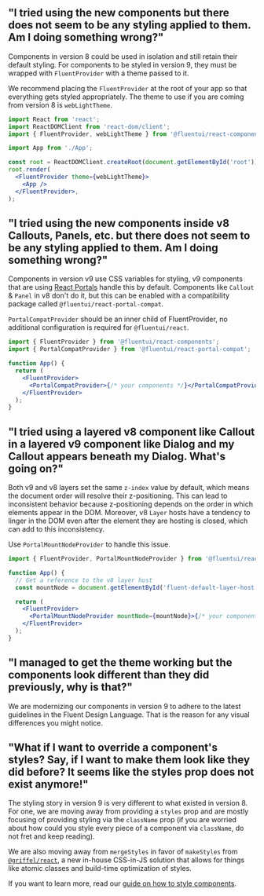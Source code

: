 
<Meta title="Concepts/Migration/from v8/Troubleshooting" />

## "I tried using the new components but there does not seem to be any styling applied to them. Am I doing something wrong?"

Components in version 8 could be used in isolation and still retain their default styling.
For components to be styled in version 9, they must be wrapped with `FluentProvider` with a theme passed to it.

We recommend placing the `FluentProvider` at the root of your app so that everything gets styled appropriately. The theme to use if you are coming from version 8 is `webLightTheme`.

```jsx
import React from 'react';
import ReactDOMClient from 'react-dom/client';
import { FluentProvider, webLightTheme } from '@fluentui/react-components';

import App from './App';

const root = ReactDOMClient.createRoot(document.getElementById('root'));
root.render(
  <FluentProvider theme={webLightTheme}>
    <App />
  </FluentProvider>,
);
```

## "I tried using the new components inside v8 Callouts, Panels, etc. but there does not seem to be any styling applied to them. Am I doing something wrong?"

Components in version v9 use CSS variables for styling, v9 components that are using [React Portals](https://reactjs.org/docs/portals.html) handle this by default. Components like `Callout` & `Panel` in v8 don't do it, but this can be enabled with a compatibility package called `@fluentui/react-portal-compat`.

`PortalCompatProvider` should be an inner child of FluentProvider, no additional configuration is required for `@fluentui/react`.

```jsx
import { FluentProvider } from '@fluentui/react-components';
import { PortalCompatProvider } from '@fluentui/react-portal-compat';

function App() {
  return (
    <FluentProvider>
      <PortalCompatProvider>{/* your components */}</PortalCompatProvider>
    </FluentProvider>
  );
}
```

## <a id="portal-compatibility"></a> "I tried using a layered v8 component like Callout in a layered v9 component like Dialog and my Callout appears beneath my Dialog. What's going on?"

Both v9 and v8 layers set the same `z-index` value by default, which means the document order will resolve their z-positioning.
This can lead to inconsistent behavior because z-positioning depends on the order in which elements appear in the DOM.
Moreover, v8 `Layer` hosts have a tendency to linger in the DOM even after the element they are hosting is closed, which can add to this inconsistency.

Use `PortalMountNodeProvider` to handle this issue.

```jsx
import { FluentProvider, PortalMountNodeProvider } from '@fluentui/react-components';

function App() {
  // Get a reference to the v8 layer host
  const mountNode = document.getElementById('fluent-default-layer-host');

  return (
    <FluentProvider>
      <PortalMountNodeProvider mountNode={mountNode}>{/* your components */}</PortalMountNodeProvider>
    </FluentProvider>
  );
}
```

## "I managed to get the theme working but the components look different than they did previously, why is that?"

We are modernizing our components in version 9 to adhere to the latest guidelines in the Fluent Design Language. That is the reason for any visual differences you might notice.

## "What if I want to override a component's styles? Say, if I want to make them look like they did before? It seems like the styles prop does not exist anymore!"

The styling story in version 9 is very different to what existed in version 8. For one, we are moving away from providing a `styles` prop and are mostly focusing of providing styling via the `className` prop (if you are worried about how could you style every piece of a component via `className`, do not fret and keep reading).

We are also moving away from `mergeStyles` in favor of `makeStyles` from [`@griffel/react`](https://github.com/microsoft/griffel), a new in-house CSS-in-JS solution that allows for things like atomic classes and build-time optimization of styles.

If you want to learn more, read our [guide on how to style components](?path=/story/concepts-developer-styling-components--docs).

```

```
